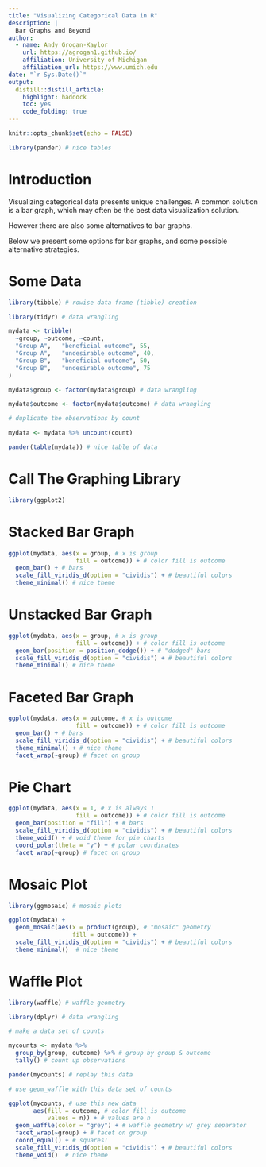 ```yaml
---
title: "Visualizing Categorical Data in R"
description: |
  Bar Graphs and Beyond
author:
  - name: Andy Grogan-Kaylor 
    url: https://agrogan1.github.io/
    affiliation: University of Michigan
    affiliation_url: https://www.umich.edu
date: "`r Sys.Date()`"
output: 
  distill::distill_article:
    highlight: haddock
    toc: yes
    code_folding: true
---
```


```r

knitr::opts_chunk$set(echo = FALSE)

library(pander) # nice tables

```

# Introduction 

Visualizing categorical data presents unique challenges. A common solution is a bar graph, which may often be the best data visualization solution. 

However there are also some alternatives to bar graphs.

Below we present some options for bar graphs, and some possible alternative strategies.

# Some Data

```r

library(tibble) # rowise data frame (tibble) creation

library(tidyr) # data wrangling

mydata <- tribble(
  ~group, ~outcome, ~count,
  "Group A",   "beneficial outcome", 55,
  "Group A",   "undesirable outcome", 40,
  "Group B",   "beneficial outcome", 50,
  "Group B",   "undesirable outcome", 75
)

mydata$group <- factor(mydata$group) # data wrangling

mydata$outcome <- factor(mydata$outcome) # data wrangling

# duplicate the observations by count

mydata <- mydata %>% uncount(count) 

pander(table(mydata)) # nice table of data

```

# Call The Graphing Library

```r

library(ggplot2)

```

# Stacked Bar Graph

```r

ggplot(mydata, aes(x = group, # x is group
                   fill = outcome)) + # color fill is outcome
  geom_bar() + # bars
  scale_fill_viridis_d(option = "cividis") + # beautiful colors
  theme_minimal() # nice theme

```

# Unstacked Bar Graph

```r

ggplot(mydata, aes(x = group, # x is group
                   fill = outcome)) + # color fill is outcome
  geom_bar(position = position_dodge()) + # "dodged" bars
  scale_fill_viridis_d(option = "cividis") + # beautiful colors
  theme_minimal() # nice theme

```
# Faceted Bar Graph

```r

ggplot(mydata, aes(x = outcome, # x is outcome
                   fill = outcome)) + # color fill is outcome
  geom_bar() + # bars
  scale_fill_viridis_d(option = "cividis") + # beautiful colors
  theme_minimal() + # nice theme
  facet_wrap(~group) # facet on group

```

# Pie Chart

```r

ggplot(mydata, aes(x = 1, # x is always 1
                   fill = outcome)) + # color fill is outcome
  geom_bar(position = "fill") + # bars
  scale_fill_viridis_d(option = "cividis") + # beautiful colors
  theme_void() + # void theme for pie charts
  coord_polar(theta = "y") + # polar coordinates
  facet_wrap(~group) # facet on group

```

# Mosaic Plot

```r

library(ggmosaic) # mosaic plots

ggplot(mydata) + 
  geom_mosaic(aes(x = product(group), # "mosaic" geometry
                  fill = outcome)) +
  scale_fill_viridis_d(option = "cividis") + # beautiful colors
  theme_minimal()  # nice theme

```


# Waffle Plot

```r

library(waffle) # waffle geometry

library(dplyr) # data wrangling

```

```r

# make a data set of counts

mycounts <- mydata %>%
  group_by(group, outcome) %>% # group by group & outcome
  tally() # count up observations

pander(mycounts) # replay this data

```

```r

# use geom_waffle with this data set of counts

ggplot(mycounts, # use this new data
       aes(fill = outcome, # color fill is outcome
           values = n)) + # values are n
  geom_waffle(color = "grey") + # waffle geometry w/ grey separator
  facet_wrap(~group) + # facet on group
  coord_equal() + # squares!
  scale_fill_viridis_d(option = "cividis") + # beautiful colors
  theme_void()  # nice theme

```







